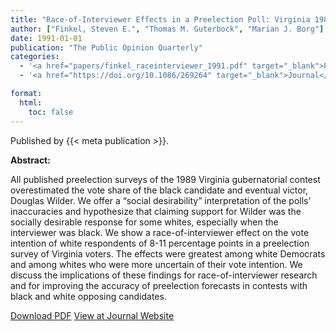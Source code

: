 ```yaml
---
title: "Race-of-Interviewer Effects in a Preelection Poll: Virginia 1989"
author: ["Finkel, Steven E.", "Thomas M. Guterbock", "Marian J. Borg"]
date: 1991-01-01
publication: "The Public Opinion Quarterly"
categories:
  - '<a href="papers/finkel_raceinterviewer_1991.pdf" target="_blank">PDF</a>'
  - '<a href="https://doi.org/10.1086/269264" target="_blank">Journal</a>'

format:
  html:
    toc: false
---
```


Published by {{< meta publication >}}.

**Abstract:**

::: justify-text
All published preelection surveys of the 1989 Virginia gubernatorial contest overestimated the vote share of the black candidate and eventual victor, Douglas Wilder. We offer a "social desirability" interpretation of the polls' inaccuracies and hypothesize that claiming support for Wilder was the socially desirable response for some whites, especially when the interviewer was black. We show a race-of-interviewer effect on the vote intention of white respondents of 8-11 percentage points in a preelection survey of Virginia voters. The effects were greatest among white Democrats and among whites who were more uncertain of their vote intention. We discuss the implications of these findings for race-of-interviewer research and for improving the accuracy of preelection forecasts in contests with black and white opposing candidates.
:::

[Download PDF](papers/finkel_raceinterviewer_1991.pdf){.btn .btn-outline-success target="_blank"} [View at Journal Website](https://doi.org/10.1086/269264){.btn .btn-outline-success target="_blank"}
